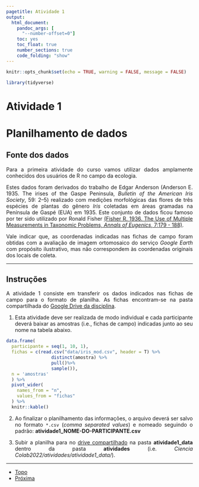 ```yaml
---
pagetitle: Atividade 1
output:
  html_document:
    pandoc_args: [
      "--number-offset=0"]
    toc: yes
    toc_float: true
    number_sections: true
    code_folding: "show"
---
```


<style>
body {
text-align: justify}
</style>

```r
knitr::opts_chunk$set(echo = TRUE, warning = FALSE, message = FALSE)

library(tidyverse)

```

# Atividade 1 {.unnumbered}

# Planilhamento de dados

## Fonte dos dados

Para a primeira atividade do curso vamos utilizar dados amplamente conhecidos dos usuários de R no campo da ecologia.

Estes dados foram derivados do trabalho de Edgar Anderson (Anderson E. 1935. The irises of the Gaspe Peninsula, *Bulletin of the American Iris Society*, 59: 2--5) realizado com medições morfológicas das flores de três espécies de plantas do gênero *Iris* coletadas em áreas gramadas na Península de Gaspé (EUA) em 1935. Este conjunto de dados ficou famoso por ter sido utilizado por Ronald Fisher [(Fisher R. 1936. The Use of Multiple Measurements in Taxonomic Problems, *Annals of Eugenics*, 7:179 - 188)](https://digital.library.adelaide.edu.au/dspace/bitstream/2440/15227/1/138.pdf).

Vale indicar que, as coordenadas indicadas nas fichas de campo foram obtidas com a avaliação de imagem ortomosaico do serviço *Google Earth* com propósito ilustrativo, mas não correspondem às coordenadas originais dos locais de coleta.

------------------------------------------------------------------------

## Instruções

A atividade 1 consiste em transferir os dados indicados nas fichas de campo para o formato de planilha. As fichas encontram-se na pasta compartilhada do [Google Drive da disciplina](https://drive.google.com/drive/folders/1S_yTN8DfdS1l6RtB8McWUoEeaBZLAJuGGqQdUkMkUD87ARpeelck2iyXv_c1tR4qnQWQhArk?usp=sharing).

1.  Esta atividade deve ser realizada de modo individual e cada participante deverá baixar as amostras (i.e., fichas de campo) indicadas junto ao seu nome na tabela abaixo.

```r

data.frame(
  participante = seq(1, 10, 1),
  fichas = c(read.csv("data/iris_mod.csv", header = T) %>% 
                 distinct(amostra) %>% 
                 pull()%>% 
                 sample()),
  n = 'amostras'
  ) %>% 
  pivot_wider(
    names_from = "n", 
    values_from = "fichas"
  ) %>% 
  knitr::kable()

```

2.  Ao finalizar o planilhamento das informações, o arquivo deverá ser salvo no formato `*.csv` (*comma separated values*) e nomeado seguindo o padrão: **atividade1_NOME-DO-PARTICIPANTE.csv**

3.  Subir a planilha para no [drive compartilhado](https://drive.google.com/drive/folders/1C5LIx2rifGsHz22qwzjxDNwEQne3YRrT?usp=sharing) na pasta **atividade1_data** dentro da pasta **atividades** (i.e. *Ciencia Colab2022/atividades/atividade1_data/*).

***

<ul class="pager"> <!--this is the style of the button-->
<li><a href="#">Topo</a></li> <!--This button takes me to the table of contents-->
<li><a href="atividade2.html">Próxima</a></li>
</ul>
